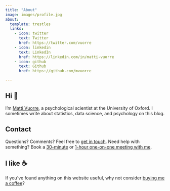 ```yaml
---
title: "About"
image: images/profile.jpg
about:
  template: trestles
  links:
    - icon: twitter
      text: Twitter
      href: https://twitter.com/vuorre
    - icon: linkedin
      text: LinkedIn
      href: https://linkedin.com/in/matti-vuorre
    - icon: github
      text: Github
      href: https://github.com/mvuorre

---
```


## Hi 👋

I'm [Matti Vuorre](https://vuorre.netlify.app), a psychological scientist at the University of Oxford. I sometimes write about statistics, data science, and psychology on this blog.

## Contact

Questions? Comments? Feel free to [get in touch](contact.qmd). Need help with something? Book a [30-minute](https://book.stripe.com/3csfZ84rg2ee1sQeUU) or [1-hour one-on-one meeting with me](https://book.stripe.com/3csdR03nc6uugnK289).

## I like ☕️

If you've found anything on this website useful, why not consider [buying me a coffee](https://www.buymeacoffee.com/vuorre)? 
